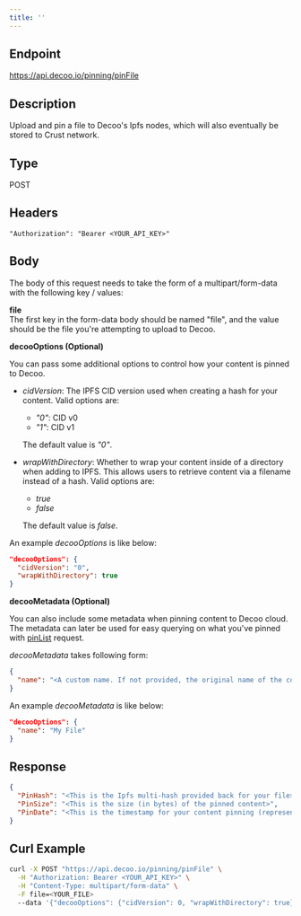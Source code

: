 ```yaml
---
title: ''
---
```


## Endpoint
https://api.decoo.io/pinning/pinFile

## Description
Upload and pin a file to Decoo's Ipfs nodes, which will also eventually be stored to Crust network.

## Type
POST

## Headers
```
"Authorization": "Bearer <YOUR_API_KEY>"
```

## Body
The body of this request needs to take the form of a multipart/form-data with the following key / values:

**file**<br/>
The first key in the form-data body should be named "file", and the value should be the file you're attempting to upload to Decoo.

**decooOptions (Optional)**

You can pass some additional options to control how your content is pinned to Decoo.

- *cidVersion*: The IPFS CID version used when creating a hash for your content. Valid options are:
  - *"0"*: CID v0
  - *"1"*: CID v1

  The default value is *"0"*.

- *wrapWithDirectory*: Whether to wrap your content inside of a directory when adding to IPFS. This allows users to retrieve content via a filename instead of a hash. Valid options are:
  - *true*
  - *false*

  The default value is *false*.

An example *decooOptions* is like below:
```json
"decooOptions": {
  "cidVersion": "0",
  "wrapWithDirectory": true
}
```

  
**decooMetadata (Optional)**

You can also include some metadata when pinning content to Decoo cloud. The metadata can later be used for easy querying on what you've pinned with [pinList](pinning/pin-list.md) request.

*decooMetadata* takes following form:
```json
{
  "name": "<A custom name. If not provided, the original name of the content (if feasible) will be used.>"
}
```

An example *decooMetadata* is like below:
```json
"decooOptions": {
  "name": "My File"
}
```

## Response
```json
{
  "PinHash": "<This is the Ipfs multi-hash provided back for your file>",
  "PinSize": "<This is the size (in bytes) of the pinned content>",
  "PinDate": "<This is the timestamp for your content pinning (represented in ISO 8601 format)>"
}
```

## Curl Example
```sh
curl -X POST "https://api.decoo.io/pinning/pinFile" \
  -H "Authorization: Bearer <YOUR_API_KEY>" \
  -H "Content-Type: multipart/form-data" \
  -F file=<YOUR_FILE>
  --data '{"decooOptions": {"cidVersion": 0, "wrapWithDirectory": true}, "decooMetadata": {"name": "My File"}}'
```
